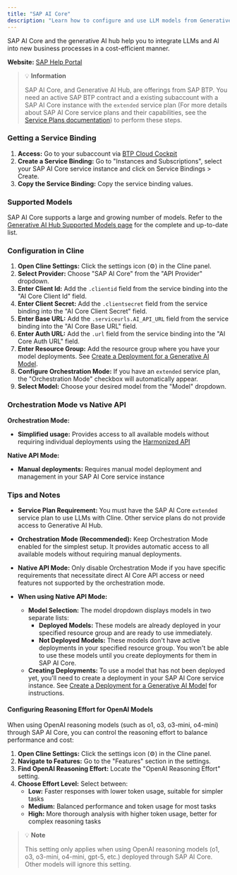 ```yaml
---
title: "SAP AI Core"
description: "Learn how to configure and use LLM models from Generative AI Hub in SAP AI Core with Cline."
---
```


SAP AI Core and the generative AI hub help you to integrate LLMs and AI into new business processes in a cost-efficient manner.

**Website:** [SAP Help Portal](https://help.sap.com/docs/sap-ai-core/sap-ai-core-service-guide/what-is-sap-ai-core)


> 💡 **Information**
>
> SAP AI Core, and Generative AI Hub, are offerings from SAP BTP.
> You need an active SAP BTP contract and a existing subaccount with a SAP AI Core instance with the `extended` service plan (For more details about SAP AI Core service plans and their capabilities, see the [Service Plans documentation](https://help.sap.com/docs/sap-ai-core/sap-ai-core-service-guide/service-plans)) to perform these steps.

### Getting a Service Binding

1. **Access:** Go to your subaccount via [BTP Cloud Cockpit](cockpit.btp.cloud.sap/cockpit)
2. **Create a Service Binding:** Go to "Instances and Subscriptions", select your SAP AI Core service instance and click on Service Bindings > Create.
3. **Copy the Service Binding:** Copy the service binding values.

### Supported Models

SAP AI Core supports a large and growing number of models.
Refer to the [Generative AI Hub Supported Models page](https://me.sap.com/notes/3437766) for the complete and up-to-date list.

### Configuration in Cline

1.  **Open Cline Settings:** Click the settings icon (⚙️) in the Cline panel.
2.  **Select Provider:** Choose "SAP AI Core" from the "API Provider" dropdown.
3.  **Enter Client Id:** Add the `.clientid` field from the service binding into the "AI Core Client Id" field.
4.  **Enter Client Secret:** Add the `.clientsecret` field from the service binding into the "AI Core Client Secret" field.
5.  **Enter Base URL:** Add the `.serviceurls.AI_API_URL` field from the service binding into the "AI Core Base URL" field.
6.  **Enter Auth URL:** Add the `.url` field from the service binding into the "AI Core Auth URL" field.
7.  **Enter Resource Group:** Add the resource group where you have your model deployments. See [Create a Deployment for a Generative AI Model](https://help.sap.com/docs/sap-ai-core/sap-ai-core-service-guide/create-deployment-for-generative-ai-model-in-sap-ai-core).
8.  **Configure Orchestration Mode:** If you have an `extended` service plan, the "Orchestration Mode" checkbox will automatically appear.
9.  **Select Model:** Choose your desired model from the "Model" dropdown.

### Orchestration Mode vs Native API

**Orchestration Mode:**
- **Simplified usage:** Provides access to all available models without requiring individual deployments using the [Harmonized API](https://help.sap.com/docs/sap-ai-core/sap-ai-core-service-guide/harmonized-api)

**Native API Mode:**
- **Manual deployments:** Requires manual model deployment and management in your SAP AI Core service instance

### Tips and Notes

- **Service Plan Requirement:** You must have the SAP AI Core `extended` service plan to use LLMs with Cline. Other service plans do not provide access to Generative AI Hub.

- **Orchestration Mode (Recommended):** Keep Orchestration Mode enabled for the simplest setup. It provides automatic access to all available models without requiring manual deployments.

- **Native API Mode:** Only disable Orchestration Mode if you have specific requirements that necessitate direct AI Core API access or need features not supported by the orchestration mode.

- **When using Native API Mode:**
    -   **Model Selection:** The model dropdown displays models in two separate lists:
        -   **Deployed Models:** These models are already deployed in your specified resource group and are ready to use immediately.
        -   **Not Deployed Models:** These models don't have active deployments in your specified resource group. You won't be able to use these models until you create deployments for them in SAP AI Core.
    -   **Creating Deployments:** To use a model that has not been deployed yet, you'll need to create a deployment in your SAP AI Core service instance. See [Create a Deployment for a Generative AI Model](https://help.sap.com/docs/sap-ai-core/sap-ai-core-service-guide/create-deployment-for-generative-ai-model-in-sap-ai-core) for instructions.

#### Configuring Reasoning Effort for OpenAI Models

When using OpenAI reasoning models (such as o1, o3, o3-mini, o4-mini) through SAP AI Core, you can control the reasoning effort to balance performance and cost:

1. **Open Cline Settings:** Click the settings icon (⚙️) in the Cline panel.
2. **Navigate to Features:** Go to the "Features" section in the settings.
3. **Find OpenAI Reasoning Effort:** Locate the "OpenAI Reasoning Effort" setting.
4. **Choose Effort Level:** Select between:
   - **Low:** Faster responses with lower token usage, suitable for simpler tasks
   - **Medium:** Balanced performance and token usage for most tasks
   - **High:** More thorough analysis with higher token usage, better for complex reasoning tasks

> 💡 **Note**
>
> This setting only applies when using OpenAI reasoning models (o1, o3, o3-mini, o4-mini, gpt-5, etc.) deployed through SAP AI Core. Other models will ignore this setting.

